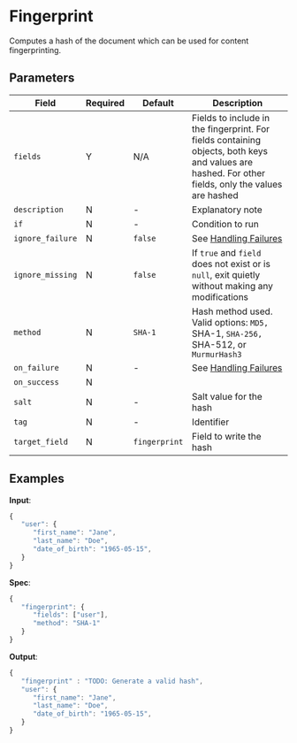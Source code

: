 
# Fingerprint

<Synopsis>
Computes a hash of the document which can be used for content fingerprinting.
</Synopsis>

## Parameters

|Field|Required|Default|Description|
|---|---|---|---|
|`fields`|Y|N/A|Fields to include in the fingerprint. For fields containing objects, both keys and values are hashed. For other fields, only the values are hashed|
|`description`|N|-|Explanatory note|
|`if`|N|-|Condition to run|
|`ignore_failure`|N|`false`|See [Handling Failures](../handling-failures.mdx)|
|`ignore_missing`|N|`false`|If `true` and `field` does not exist or is `null`, exit quietly without making any modifications|
|`method`|N|`SHA-1`|Hash method used. Valid options: `MD5, `SHA-1, `SHA-256, `SHA-512, or `MurmurHash3`|
|`on_failure`|N|-|See [Handling Failures](../handling-failures.mdx)|
|`on_success`|N|||
|`salt`|N|-|Salt value for the hash|
|`tag`|N|-|Identifier|
|`target_field`|N|`fingerprint`|Field to write the hash|

## Examples

**Input**:

```js
{
   "user": {
      "first_name": "Jane",
      "last_name": "Doe",
      "date_of_birth": "1965-05-15",
   }
}
```

**Spec**:

```js
{
   "fingerprint": {
      "fields": ["user"],
      "method": "SHA-1"
   }
}
```

**Output**:

```js
{
   "fingerprint" : "TODO: Generate a valid hash",
   "user": {
      "first_name": "Jane",
      "last_name": "Doe",
      "date_of_birth": "1965-05-15",
   }
}
```
